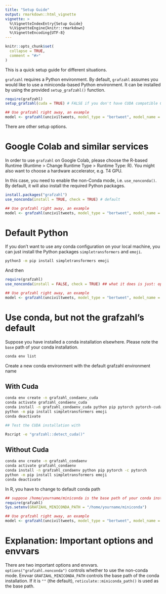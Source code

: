 ```yaml
---
title: "Setup Guide"
output: rmarkdown::html_vignette
vignette: >
  %\VignetteIndexEntry{Setup Guide}
  %\VignetteEngine{knitr::rmarkdown}
  %\VignetteEncoding{UTF-8}
---
```


```r
knitr::opts_chunk$set(
  collapse = TRUE,
  comment = "#>"
)
```

This is a quick setup guide for different situations.

`grafzahl` requires a Python environment. By default, `grafzahl` assumes you would like to use a miniconda-based Python environment. It can be installed by using the provided `setup_grafzahl()` function.

```r
require(grafzahl)
setup_grafzahl(cuda = TRUE) # FALSE if you don't have CUDA compatible GPUs

## Use grafzahl right away, an example
model <- grafzahl(unciviltweets, model_type = "bertweet", model_name = "vinai/bertweet-base")

```

There are other setup options.

# Google Colab and similar services

In order to use `grafzahl` on Google Colab, please choose the R-based Runtime (Runtime > Change Runtime Type > Runtime Type: R). You might also want to choose a hardware accelerator, e.g. T4 GPU.

In this case, you need to enable the non-Conda mode, i.e. `use_nonconda()`. By default, it will also install the required Python packages.

```r
install.packages("grafzahl")
use_nonconda(install = TRUE, check = TRUE) # default

## Use grafzahl right away, an example
model <- grafzahl(unciviltweets, model_type = "bertweet", model_name = "vinai/bertweet-base")
```

# Default Python

If you don't want to use any conda configuration on your local machine, you can just install the Python packages `simpletransformers` and `emoji`.

```bash
python3 -m pip install simpletransformers emoji
```

And then

```r
require(grafzahl)
use_nonconda(install = FALSE, check = TRUE) ## what it does is just: options("grafzahl.nonconda" = TRUE)

## Use grafzahl right away, an example
model <- grafzahl(unciviltweets, model_type = "bertweet", model_name = "vinai/bertweet-base")
```

# Use conda, but not the grafzahl's default

Suppose you have installed a conda installation elsewhere. Please note the `base` path of your conda installation.

```bash
conda env list
```

Create a new conda environment with the default grafzahl environment name

## With Cuda

```bash
conda env create -n grafzahl_condaenv_cuda
conda activate grafzahl_condaenv_cuda
conda install -n grafzahl_condaenv_cuda python pip pytorch pytorch-cuda cudatoolkit -c pytorch -c nvidia
python -m pip install simpletransformers emoji
conda deactivate

## Test the CUDA installation with

Rscript -e "grafzahl::detect_cuda()"
```

## Without Cuda

```bash
conda env create -n grafzahl_condaenv
conda activate grafzahl_condaenv
conda install -n grafzahl_condaenv python pip pytorch -c pytorch
python -m pip install simpletransformers emoji
conda deactivate
```

In R, you have to change to default conda path

```r
## suppose /home/yourname/miniconda is the base path of your conda installation
require(grafzahl)
Sys.setenv(GRAFZAHL_MINICONDA_PATH = "/home/yourname/miniconda")

## Use grafzahl right away, an example
model <- grafzahl(unciviltweets, model_type = "bertweet", model_name = "vinai/bertweet-base")
```

# Explanation: Important options and envvars

There are two important options and envvars. `options("grafzahl.nonconda")` controls whether to use the non-conda mode. Envvar `GRAFZAHL_MINICONDA_PATH` controls the base path of the conda installation. If it is `""` (the default), `reticulate::miniconda_path()` is used as the base path.
